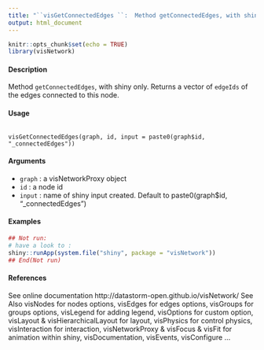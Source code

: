```yaml
---
title: "``visGetConnectedEdges ``:  Method getConnectedEdges, with shiny only."
output: html_document
---
```


```r
knitr::opts_chunk$set(echo = TRUE)
library(visNetwork)
```



#### Description
Method ``getConnectedEdges``, with shiny only. Returns a vector of ``edgeIds`` of the edges connected to this node.

#### Usage
<pre><code>
visGetConnectedEdges(graph, id, input = paste0(graph$id, "_connectedEdges"))
</code></pre>

#### Arguments
* ``graph`` : a visNetworkProxy object
* ``id`` : a node id
* ``input`` : name of shiny input created. Default to paste0(graph$id, "_connectedEdges")

#### Examples
```r
## Not run:
# have a look to :
shiny::runApp(system.file("shiny", package = "visNetwork"))
## End(Not run)
```
#### References
See online documentation http://datastorm-open.github.io/visNetwork/
See Also
visNodes for nodes options, visEdges for edges options, visGroups for groups options, visLegend for adding legend, visOptions for custom option, visLayout & visHierarchicalLayout for layout, visPhysics for control physics, visInteraction for interaction, visNetworkProxy & visFocus & visFit
for animation within shiny, visDocumentation, visEvents, visConfigure ...

